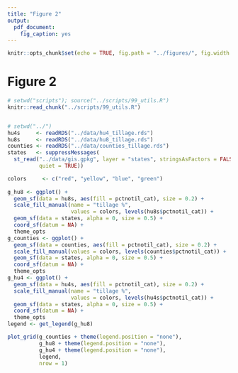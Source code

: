 ```yaml
---
title: "Figure 2"
output:
  pdf_document:
    fig_caption: yes
---
```


```r
knitr::opts_chunk$set(echo = TRUE, fig.path = "../figures/", fig.width = 5, fig.height = 6)
```

# Figure 2

```r
# setwd("scripts"); source("../scripts/99_utils.R")
knitr::read_chunk("../scripts/99_utils.R")
```

```r

```

```r
# setwd("../")
hu4s     <- readRDS("../data/hu4_tillage.rds")
hu8s     <- readRDS("../data/hu8_tillage.rds")
counties <- readRDS("../data/counties_tillage.rds")
states   <- suppressMessages(
  st_read("../data/gis.gpkg", layer = "states", stringsAsFactors = FALSE, 
          quiet = TRUE))

colors     <- c("red", "yellow", "blue", "green")
  
g_hu8 <- ggplot() +
  geom_sf(data = hu8s, aes(fill = pctnotil_cat), size = 0.2) +
  scale_fill_manual(name = "tillage %", 
                    values = colors, levels(hu8s$pctnotil_cat)) + 
  geom_sf(data = states, alpha = 0, size = 0.5) +
  coord_sf(datum = NA) +
  theme_opts
g_counties <- ggplot() +
  geom_sf(data = counties, aes(fill = pctnotil_cat), size = 0.2) +
  scale_fill_manual(values = colors, levels(counties$pctnotil_cat)) +
  geom_sf(data = states, alpha = 0, size = 0.5) +
  coord_sf(datum = NA) +
  theme_opts
g_hu4 <- ggplot() +
  geom_sf(data = hu4s, aes(fill = pctnotil_cat), size = 0.2) +
  scale_fill_manual(name = "tillage %", 
                    values = colors, levels(hu4s$pctnotil_cat)) + 
  geom_sf(data = states, alpha = 0, size = 0.5) +
  coord_sf(datum = NA) +
  theme_opts
legend <- get_legend(g_hu8)

plot_grid(g_counties + theme(legend.position = "none"), 
          g_hu8 + theme(legend.position = "none"),
          g_hu4 + theme(legend.position = "none"),
          legend, 
          nrow = 1)
```
